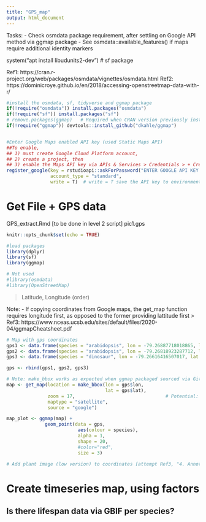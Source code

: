 ```yaml
---
title: "GPS_map"
output: html_document
---
```


Tasks:
- Check osmdata package requirement, after settling on Google API method via ggmap package
- See osmdata::available_features() if maps require additional identity markers

system("apt install libudunits2-dev") # sf package

Ref1: https://cran.r-project.org/web/packages/osmdata/vignettes/osmdata.html
Ref2: https://dominicroye.github.io/en/2018/accessing-openstreetmap-data-with-r/
```r
#install the osmdata, sf, tidyverse and ggmap package
if(!require("osmdata")) install.packages("osmdata")  
if(!require("sf")) install.packages("sf")
# remove.packages(ggmap)   # Required when CRAN version previously installed
if(!require("ggmap")) devtools::install_github("dkahle/ggmap")


#Enter Google Maps enabled API key (used Static Maps API)
##To enable, 
## 1) must create Google Cloud Platform account, 
## 2) create a project, then 
## 3) enable the Maps API key via APIs & Services > Credentials > + Create Credentials > API key 
register_google(key = rstudioapi::askForPassword("ENTER GOOGLE API KEY HERE"), 
                account_type = "standard", 
                write = T)  # write = T save the API key to environment so it doesn't have to be declared more than once

```

# Get File + GPS data 
GPS_extract.Rmd [to be done in level 2 script]
pic1.gps

```r
knitr::opts_chunk$set(echo = TRUE)

#load packages
library(dplyr)
library(sf)
library(ggmap)

# Not used
#library(osmdata)
#library(OpenStreetMap)   
```
> Latitude, Longitude (order)

Note: 
- If copying coordinates from Google maps, the get_map function requires longitude first, as opposed to the former providing lattitude first
> Ref3: https://www.nceas.ucsb.edu/sites/default/files/2020-04/ggmapCheatsheet.pdf

```r
# Map with gps coordinates
gps1 <- data.frame(species = "arabidopsis", lon = -79.26887718018865, lat = 44.2486202976625)   # randomly taken from Google maps
gps2 <- data.frame(species = "arabidopsis", lon = -79.26818923287712, lat = 44.2487061833985)   # randomly taken from Google maps
gps3 <- data.frame(species = "dinosaur", lon = -79.26616416507017, lat = 44.24929218118515)   # randomly taken from Google maps

gps <- rbind(gps1, gps2, gps3)
```

```r
# Note: make_bbox works as expected when ggmap packaged sourced via Github, not via Cran version. Remove package and install git version.
map <- get_map(location = make_bbox(lon = gps$lon, 
                                    lat = gps$lat),
               zoom = 17,                                 # Potential: Shinyapp variable
               maptype = "satellite", 
               source = "google")

map_plot <- ggmap(map) + 
              geom_point(data = gps, 
                          aes(colour = species),
                          alpha = 1, 
                          shape = 20,
                          #color="red", 
                          size = 3)

# Add plant image (low version) to coordinates [attempt Ref3, "4. Annotate figure"]
```

# Create timeseries map, using factors
## Is there lifespan data via GBIF per species?

```r

```

